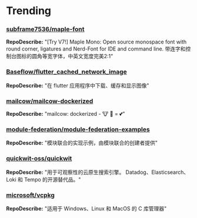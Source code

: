 
# Trending

### [subframe7536/maple-font](https://github.com/subframe7536/maple-font)
**RepoDescribe:** "[Try V7!] Maple Mono: Open source monospace font with round corner, ligatures and Nerd-Font for IDE and command line. 带连字和控制台图标的圆角等宽字体，中英文宽度完美2:1"
  

### [Baseflow/flutter_cached_network_image](https://github.com/Baseflow/flutter_cached_network_image)
**RepoDescribe:** "在 flutter 应用程序中下载、缓存和显示图像"
  

### [mailcow/mailcow-dockerized](https://github.com/mailcow/mailcow-dockerized)
**RepoDescribe:** "mailcow: dockerized - 🐮 🐋 = 💕"
  

### [module-federation/module-federation-examples](https://github.com/module-federation/module-federation-examples)
**RepoDescribe:** "模块联合的实现示例，由模块联合的创建者提供"
  

### [quickwit-oss/quickwit](https://github.com/quickwit-oss/quickwit)
**RepoDescribe:** "用于可观察性的云原生搜索引擎。 Datadog、Elasticsearch、Loki 和 Tempo 的开源替代品。"
  

### [microsoft/vcpkg](https://github.com/microsoft/vcpkg)
**RepoDescribe:** "适用于 Windows、Linux 和 MacOS 的 C 库管理器"
  